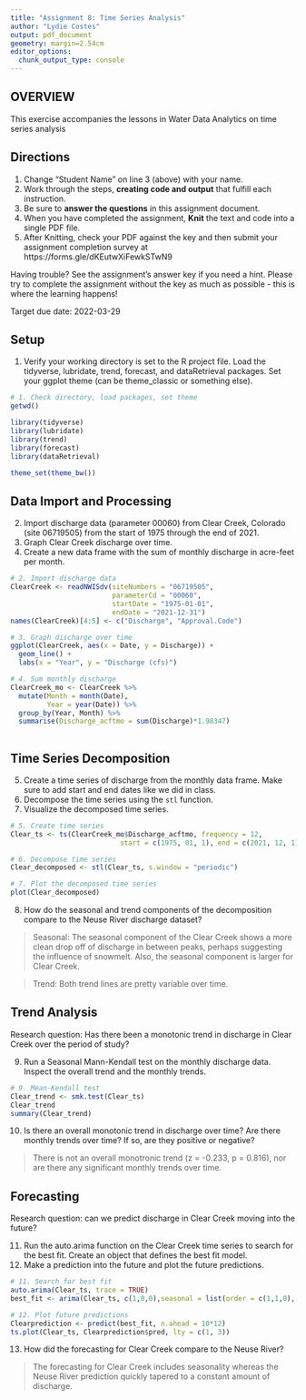 ```yaml
---
title: "Assignment 8: Time Series Analysis"
author: "Lydie Costes"
output: pdf_document
geometry: margin=2.54cm
editor_options: 
  chunk_output_type: console
---
```


## OVERVIEW

This exercise accompanies the lessons in Water Data Analytics on time series analysis

## Directions
1. Change "Student Name" on line 3 (above) with your name.
2. Work through the steps, **creating code and output** that fulfill each instruction.
3. Be sure to **answer the questions** in this assignment document.
4. When you have completed the assignment, **Knit** the text and code into a single PDF file.
5. After Knitting, check your PDF against the key and then submit your assignment completion survey at https://forms.gle/dKEutwXiFewkSTwN9

Having trouble? See the assignment's answer key if you need a hint. Please try to complete the assignment without the key as much as possible - this is where the learning happens!

Target due date: 2022-03-29

## Setup

1. Verify your working directory is set to the R project file. Load the tidyverse, lubridate, trend, forecast, and dataRetrieval packages. Set your ggplot theme (can be theme_classic or something else).


```r
# 1. Check directory, load packages, set theme
getwd()

library(tidyverse)
library(lubridate)
library(trend)
library(forecast)
library(dataRetrieval)

theme_set(theme_bw())
```

## Data Import and Processing

2. Import discharge data (parameter 00060) from Clear Creek, Colorado (site 06719505) from the start of 1975 through the end of 2021.
3. Graph Clear Creek discharge over time. 
4. Create a new data frame with the sum of monthly discharge in acre-feet per month.

```r
# 2. Import discharge data
ClearCreek <- readNWISdv(siteNumbers = "06719505", 
                         parameterCd = "00060",
                         startDate = "1975-01-01",
                         endDate = "2021-12-31")
names(ClearCreek)[4:5] <- c("Discharge", "Approval.Code")

# 3. Graph discharge over time
ggplot(ClearCreek, aes(x = Date, y = Discharge)) +
  geom_line() +
  labs(x = "Year", y = "Discharge (cfs)")

# 4. Sum monthly discharge
ClearCreek_mo <- ClearCreek %>%
  mutate(Month = month(Date),
         Year = year(Date)) %>%
  group_by(Year, Month) %>%
  summarise(Discharge_acftmo = sum(Discharge)*1.98347)
  
```


## Time Series Decomposition
5. Create a time series of discharge from the monthly data frame. Make sure to add start and end dates like we did in class.
6. Decompose the time series using the `stl` function.
7. Visualize the decomposed time series.

```r
# 5. Create time series
Clear_ts <- ts(ClearCreek_mo$Discharge_acftmo, frequency = 12,
                           start = c(1975, 01, 1), end = c(2021, 12, 1))

# 6. Decompose time series
Clear_decomposed <- stl(Clear_ts, s.window = "periodic") 

# 7. Plot the decomposed time series
plot(Clear_decomposed)

```

8. How do the seasonal and trend components of the decomposition compare to the Neuse River discharge dataset? 

> Seasonal: The seasonal component of the Clear Creek shows a more clean drop off of discharge in between peaks, perhaps suggesting the influence of snowmelt. Also, the seasonal component is larger for Clear Creek.

> Trend: Both trend lines are pretty variable over time.

## Trend Analysis
Research question: Has there been a monotonic trend in discharge in Clear Creek over the period of study?

9. Run a Seasonal Mann-Kendall test on the monthly discharge data. Inspect the overall trend and the monthly trends. 

```r
# 9. Mean-Kendall test
Clear_trend <- smk.test(Clear_ts)
Clear_trend
summary(Clear_trend)
```

10. Is there an overall monotonic trend in discharge over time? Are there monthly trends over time? If so, are they positive or negative?

> There is not an overall monotronic trend (z = -0.233, p = 0.816), nor are there any significant monthly trends over time. 


## Forecasting
Research question: can we predict discharge in Clear Creek moving into the future?

11. Run the auto.arima function on the Clear Creek time series to search for the best fit. Create an object that defines the best fit model. 
12. Make a prediction into the future and plot the future predictions. 

```r
# 11. Search for best fit
auto.arima(Clear_ts, trace = TRUE) 
best_fit <- arima(Clear_ts, c(1,0,0),seasonal = list(order = c(1,1,0), period = 12))

# 12. Plot future predictions
Clearprediction <- predict(best_fit, n.ahead = 10*12)
ts.plot(Clear_ts, Clearprediction$pred, lty = c(1, 3))

```

13. How did the forecasting for Clear Creek compare to the Neuse River?

>  The forecasting for Clear Creek includes seasonality whereas the Neuse River prediction quickly tapered to a constant amount of discharge. 